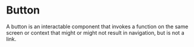 

<Meta of={ButtonStories} />

# Button

A button is an interactable component that invokes a function on the same
screen or context that might or might not result in navigation, but is not a link.

<Canvas of={ButtonStories.Default} />
